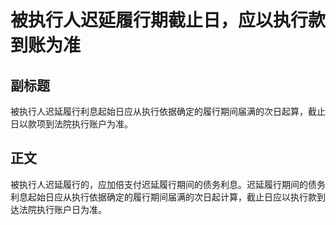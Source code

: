 # 被执行人迟延履行期截止日，应以执行款到账为准
## 副标题
被执行人迟延履行利息起始日应从执行依据确定的履行期间届满的次日起算，截止日以款项到法院执行账户为准。
## 正文
被执行人迟延履行的，应加倍支付迟延履行期间的债务利息。迟延履行期间的债务利息起始日应从执行依据确定的履行期间届满的次日起计算，截止日应以执行款到达法院执行账户日为准。